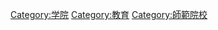 {{main|教育學院}}
[[Category:学院|Category:学院]]
[[Category:教育|Category:教育]]
[[Category:師範院校|Category:師範院校]]